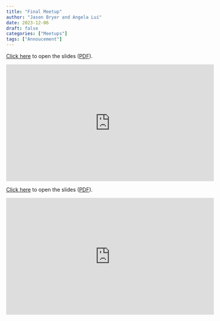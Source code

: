 ```yaml
---
title: "Final Meetup"
author: "Jason Bryer and Angela Lui"
date: 2023-12-06
draft: false
categories: ["Meetups"]
tags: ["Annoucement"]
---
```



[Click here](/slides/11-Final_Meetup.html#1) to open the slides ([PDF](/slides/11-Final_Meetup.pdf)).

<iframe width="560" height="315" src="https://www.youtube.com/embed/4R3xI60m0U8" title="YouTube video player" frameborder="0" allow="accelerometer; autoplay; clipboard-write; encrypted-media; gyroscope; picture-in-picture" allowfullscreen></iframe>

<!--more-->

[Click here](/slides/11-Final_Meetup.html#1) to open the slides ([PDF](/slides/11-Final_Meetup.pdf)).

<iframe width="560" height="315" src="https://www.youtube.com/embed/4R3xI60m0U8" title="YouTube video player" frameborder="0" allow="accelerometer; autoplay; clipboard-write; encrypted-media; gyroscope; picture-in-picture" allowfullscreen></iframe>



